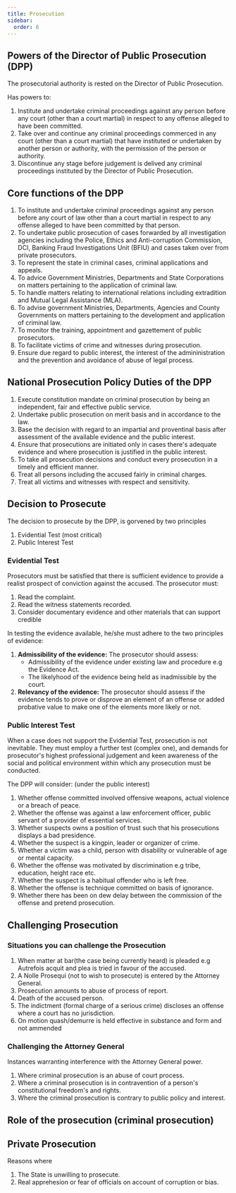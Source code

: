 ```yaml
---
title: Prosecution
sidebar:
  order: 6
---
```



## Powers of the Director of Public Prosecution (DPP)

The prosecutorial authority is rested on the Director of Public Prosecution.

Has powers to:

1. Institute and undertake criminal proceedings against any person before any 
court (other than a court martial) in respect to any offense alleged to have
been committed.
2. Take over and continue any criminal proceedings commerced in any court (other 
than a court martial) that have instituted or undertaken by another person or
authority, with the permission of the person or authority.
3. Discontinue any stage before judgement is delived any criminal proceedings
instituted by the Director of Public Prosecution.

<Source
  name="Constitution of Kenya, Article 157(6)"
  href="https://www.klrc.go.ke/index.php/constitution-of-kenya/132-chapter-nine-the-executive/part-4-other-offices/325-157-director-of-public-prosecutions"
  type="ref"
/>


## Core functions of the DPP

1. To institute and undertake criminal proceedings against any person before any
court of law other than a court martial in respect to any offense alleged to have
been committed by that person.
2. To undertake public prosecution of cases forwarded by all investigation 
agencies including the Police, Ethics and Anti-corruption Commission, DCI, 
Banking Fraud Investigations Unit (BFIU) and cases taken over from private 
prosecutors.
3. To represent the state in criminal cases, criminal applications and appeals.
4. To advice Government Ministries, Departments and State Corporations on matters
pertaining to the application of criminal law.
5. To handle matters relating to international relations including extradition
and Mutual Legal Assistance (MLA).
6. To advise government Ministries, Departments, Agencies and County Governments
on matters pertaining to the development and application of criminal law.
7. To monitor the training, appointment and gazettement of public prosecutors.
8. To facilitate victims of crime and witnesses during prosecution.
9. Ensure due regard to public interest, the interest of the admininistration and
the prevention and avoidance of abuse of legal process.

## National Prosecution Policy Duties of the DPP

1. Execute constitution mandate on criminal prosecution by being an independent,
fair and effective public service.
2. Undertake public prosecution on merit basis and in accordance to the law.
3. Base the decision with regard to an impartial and proventinal basis after 
assessment of the available evidence and the public interest.
4. Ensure that prosecutions are initiated only in cases there's adequate evidence 
and where prosecution is justified in the public interest.
5. To take all prosecution decisions and conduct every prosecution in a timely
and efficient manner.
6. Treat all persons including the accused fairly in criminal charges.
7. Treat all victims and witnesses with respect and sensitivity.

## Decision to Prosecute

The decision to prosecute by the DPP, is gorvened by two principles
1. Evidential Test (most critical)
2. Public Interest Test

### Evidential Test

Prosecutors must be satisfied that there is sufficient evidence to provide a 
realist prospect of conviction against the accused. The prosecutor must:

1. Read the complaint.
2. Read the witness statements recorded.
3. Consider documentary evidence and other materials that can support credible

In testing the evidence available, he/she must adhere to the two principles of 
evidence:
1. **Admissibility of the evidence:** The prosecutor should assess:
    - Admissibility of the evidence under existing law and procedure e.g the Evidence
      Act.
    - The likelyhood of the evidence being held as inadmissible by the court.
2. **Relevancy of the evidence:** The prosecutor should assess if the evidence
tends to prove or disprove an element of an offense or added probative value to
make one of the elements more likely or not.

### Public Interest Test

When a case does not support the Evidential Test, prosecution is not inevitable.
They must employ a further test (complex one), and demands for prosecutor's 
highest professional judgement and keen awareness of the social and political 
environment within which any prosecution must be conducted.

The DPP will consider: (under the public interest)

1. Whether offense committed involved offensive weapons, actual violence or a 
breach of peace.
2. Whether the offense was against a law enforcement officer, public servant of
a provider of essential services.
3. Whether suspects owns a position of trust such that his prosecutions displays
a bad presidence.
4. Whether the suspect is a kingpin, leader or organizer of crime.
5. Whether a victim was a child, person with disability or vulnerable of age or 
mental capacity.
6. Whether the offense was motivated by discrimination e.g tribe, education, height
race etc.
7. Whether the suspect is a habitual offender who is left free.
8. Whether the offense is technique committed on basis of ignorance.
9. Whether there has been on dew delay between the commission of the offense 
and pretend prosecution.

## Challenging Prosecution

<Source
  name="Reblic V. Peter Kamau Nyango"
  type="readmore"
/>

### Situations you can challenge the Prosecution

1. When matter at bar(the case being currently heard) is pleaded e.g Autrefois 
acquit and plea is tried in favour of the accused.
2. A Nolle Prosequi (not to wish to prosecute) is entered by the Attorney General.
3. Prosecution amounts to abuse of process of report.
4. Death of the accused person.
5. The indictment (formal charge of a serious crime) discloses an offense where 
a court has no jurisdiction.
6. On motion quash/demurre is held effective in substance and form and not ammended

### Challenging the Attorney General

Instances warranting interference with the Attorney General power.
1. Where criminal prosecution is an abuse of court process.
2. Where a criminal prosecution is in contravention of a person's constitutional
freedom's and rights.
3. Where the criminal prosecution is contrary to public policy and interest.

## Role of the prosecution (criminal prosecution)

## Private Prosecution

Reasons where 
1. The State is unwilling to prosecute.
2. Real apprehesion or fear of officials on account of corruption or bias.




